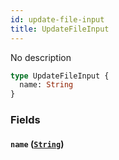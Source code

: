 ```yaml
---
id: update-file-input
title: UpdateFileInput
---
```


No description

```graphql
type UpdateFileInput {
  name: String
}
```

### Fields

#### `name` ([`String`](/docs/graphql/scalars/string))

